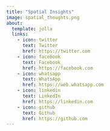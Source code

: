 ---
title: "Spatial Insights"
image: spatial_thoughts.png
about:
  template: jolla
  links:
    - icon: twitter
      text: Twitter
      href: https://twitter.com
    - icon: facebook
      text: Facebook
      href: https://facebook.com
    - icon: whatsapp
      text: WhatsApp
      href: https://web.whatsapp.com
    - icon: linkedin
      text: LinkedIn
      href: https://linkedin.com
    - icon: github
      text: Github
      href: https://github.com
---
